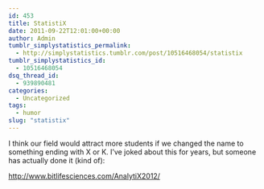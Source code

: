 ```yaml
---
id: 453
title: StatistiX
date: 2011-09-22T12:01:00+00:00
author: Admin
tumblr_simplystatistics_permalink:
  - http://simplystatistics.tumblr.com/post/10516468054/statistix
tumblr_simplystatistics_id:
  - 10516468054
dsq_thread_id:
  - 939890481
categories:
  - Uncategorized
tags:
  - humor
slug: "statistix"
---
```

I think our field would attract more students if we changed the name to something ending with X or K. I&#8217;ve joked about this for years, but someone has actually done it (kind of):

<a href="http://www.bitlifesciences.com/AnalytiX2012/" target="_blank">http://www.bitlifesciences.com/AnalytiX2012/</a>
